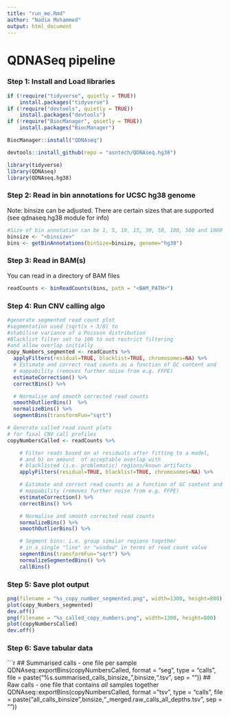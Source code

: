```yaml
---
title: "run_me.Rmd"
author: "Nadia Mohammed"
output: html_document
---
```


# QDNASeq pipeline

### Step 1: Install and Load libraries

```r
if (!require("tidyverse", quietly = TRUE))
    install.packages("tidyverse")
if (!require("devtools", quietly = TRUE))
    install.packages("devtools")
if (!require("BiocManager", quietly = TRUE))
    install.packages("BiocManager")

BiocManager::install("QDNAseq")

devtools::install_github(repo = "asntech/QDNAseq.hg38")

library(tidyverse)
library(QDNAseq)
library(QDNAseq.hg38)
```

### Step 2: Read in bin annotations for UCSC hg38 genome

Note: binsize can be adjusted. There are certain sizes that are supported (see qdnaseq.hg38 module for info)

```r
#Size of bin annotation can be 1, 5, 10, 15, 30, 50, 100, 500 and 1000 kbp for the human genome build hg38
binsize <- "<binsize>"
bins <- getBinAnnotations(binSize=binsize, genome="hg38")

```

### Step 3: Read in BAM(s)

You can read in a directory of BAM files

```r
readCounts <- binReadCounts(bins, path = "<BAM_PATH>")
```

### Step 4: Run CNV calling algo
```r
#generate segmented read count plot
#segmentation used (sqrt(x + 3/8) to 
#stabilise variance of a Poisson distribution
#Blacklist filter set to 100 to not restrict filtering
#and allow overlap initially
copy_Numbers_segmented <- readCounts %>%
  applyFilters(residual=TRUE, blacklist=TRUE, chromosomes=NA) %>%
  # Estimate and correct read counts as a function of GC content and
  # mappability (removes further noise from e.g. FFPE)
  estimateCorrection() %>%
  correctBins() %>%

  # Normalise and smooth corrected read counts
  smoothOutlierBins()  %>%
  normalizeBins() %>%
  segmentBins(transformFun="sqrt")
```


```r
# Generate called read count plots
# for final CNV call profiles
copyNumbersCalled <- readCounts %>%

    # Filter reads based on a) residuals after fitting to a model, 
    # and b) on amount  of acceptable overlap with 
    # blacklisted (i.e. problematic) regions/known artifacts
    applyFilters(residual=TRUE, blacklist=TRUE, chromosomes=NA) %>%

    # Estimate and correct read counts as a function of GC content and
    # mappability (removes further noise from e.g. FFPE)
    estimateCorrection() %>%
    correctBins() %>%

    # Normalise and smooth corrected read counts
    normalizeBins() %>%
    smoothOutlierBins() %>%

    # Segment bins: i.e. group similar regions together
    # in a single "line" or "window" in terms of read count value
    segmentBins(transformFun="sqrt") %>%
    normalizeSegmentedBins() %>%
    callBins()
```

### Step 5: Save plot output

```r
png(filename = "%s_copy_number_segmented.png", width=1300, height=800)
plot(copy_Numbers_segmented)
dev.off()
png(filename = "%s_called_copy_numbers.png", width=1300, height=800)
plot(copyNumbersCalled)
dev.off()
```

### Step 6: Save tabular data

```r
## Summarised calls - one file per sample
QDNAseq::exportBins(copyNumbersCalled, format = "seg", type = "calls",
                    file = paste("%s.summarised_calls_binsize_",binsize,".tsv", sep = ""))
## Raw calls - one file that contains *all* samples together
QDNAseq::exportBins(copyNumbersCalled, format = "tsv", type = "calls",
                    file = paste("all_calls_binsize",binsize,"_merged.raw_calls_all_depths.tsv", sep = ""))